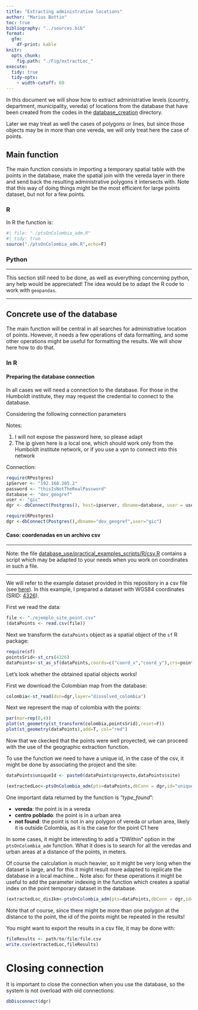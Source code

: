 ```yaml
---
title: "Extracting administrative locations"
author: "Marius Bottin"
toc: true
bibliography: "../sources.bib"
format: 
  gfm:
    df-print: kable
knitr: 
  opts_chunk: 
    fig.path: "./Fig/extractLoc_"
execute: 
  tidy: true
  tidy-opts:
    - width-cutoff: 60
---
```


In this document we will show how to extract administrative levels (country, department, municipality, vereda) of locations from the database that have been created from the codes in the [database_creation](../database_creation) directory.

Later we may treat as well the cases of polygons or lines, but since those objects may be in more than one vereda, we will only treat here the case of points.

## Main function

The main function consists in importing a temporary spatial table with the points in the database, make the spatial join with the vereda layer in there and send back the resulting administrative polygons it intersects with.
Note that this way of doing things might be the most efficient for large points dataset, but not for a few points.


### R

In R the function is:

```r
#| file: "./ptsOnColombia_adm.R"
#| tidy: true
source("./ptsOnColombia_adm.R",echo=F)
```



### Python

**********************************************

This section still need to be done, as well as everything concerning python, any help would be appreciated!
The idea would be to adapt the R code to work with `geopandas`.

**********************************************

## Concrete use of the database

The main function will be central in all searches for administrative location of points.
However, it needs a few operations of data formatting, and some other operations might be useful for formatting the results.
We will show here how to do that.


### In R

#### Preparing the database connection

In all cases we will need a connection to the database.
For those in the Humboldt institute, they may request the credential to connect to the database.

Considering the following connection parameters 

Notes:

1. I will not expose the password here, so please adapt
1. The ip given here is a local one, which should work only from the Humboldt institute network, or if you use a vpn to connect into this network

Connection:

```r
require(RPostgres)
ipServer <- "192.168.205.2"
password <- "thisIsNotTheRealPassword"
database <- "dev_geogref"
user <- "gic"
dgr <- dbConnect(Postgres(), host=ipserver, dbname=database, user = user, password=password)
```

```r
require(RPostgres)
dgr <-dbConnect(Postgres(),dbname="dev_geogref",user="gic")
```


#### Caso: coordenadas en un archivo csv

**********************************

Note: the file [database_use/practical_examples_scripts/R/csv.R](./practical_examples_scripts/R/csv.R) contains a script which may be adapted to your needs when you work on coordinates in such a file.

**********************************



We will refer to the example dataset provided in this repository in a csv file (see [here](./ejemplo_site_point.csv)).
In this example, I prepared a dataset with WGS84 coordinates (SRID: [4326](https://epsg.io/4326)).

First we read the data:

```r
file <- "./ejemplo_site_point.csv"
(dataPoints <- read.csv(file))
```

Next we transform the `dataPoints` object as a spatial object of the `sf` R package:

```r
require(sf)
pointsSrid<-st_crs(4326)
dataPoints<-st_as_sf(dataPoints,coords=c("coord_x","coord_y"),crs=pointsSrid)
```

Let's look whether the obtained spatial objects works!

First we download the Colombian map from the database:

```r
colombia<-st_read(dsn=dgr,layer="dissolved_colombia")
```

Next we represent the map of colombia with the points:

```r
par(mar=rep(0,4))
plot(st_geometry(st_transform(colombia,pointsSrid),reset=F))
plot(st_geometry(dataPoints),add=T, col="red")
```


Now that we ckecked that the points were well proyected, we can proceed with the use of the geographic extraction function.

To use the function we need to have a unique id, in the case of the csv, it might be done by associating the project and the site:

```r
dataPoints$uniqueId <- paste0(dataPoints$proyecto,dataPoints$site)
```


```r
(extractedLoc<-ptsOnColombia_adm(pts=dataPoints,dbConn = dgr,id="uniqueId"))
```

One important data returned by the function is "*type_found*":

* **vereda**: the point is in a vereda
* **centro poblado**: the point is in a urban area
* **not found**: the point is not in any polygon of vereda or urban area, likely it is outside Colombia, as it is the case for the point C1 here

In some cases, it might be interesting to add a "DWithin" option in the `ptsOnColombia_adm` function. What it does is to search for all the veredas and urban areas at a distance of the points, in meters.

Of course the calculation is much heavier, so it might be very long when the dataset is large, and for this it might result more adapted to replicate the database in a local machine... Note also: for these operations it might be useful to add the parameter indexing in the function which creates a spatial index on the point temporary dataset in the database.

```r
(extractedLoc_dis1km<-ptsOnColombia_adm(pts=dataPoints,dbConn = dgr,id="uniqueId",DWithin = 1000, indexing = T))
```

Note that of course, since there might be more than one polygon at the distance to the point, the id of the points might be repeated in the results!

You might want to export the results in a csv file, it may be done with:

```r
fileResults <- path/to/file/file.csv
write.csv(extractedLoc,fileResults)
```

# Closing connection

It is important to close the connection when you use the database, so the system is not overload with old connections:

```r
dbDisconnect(dgr)
```

